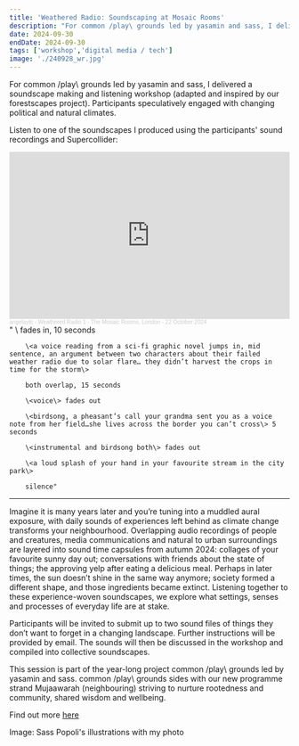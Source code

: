 ```yaml
---
title: 'Weathered Radio: Soundscaping at Mosaic Rooms'
description: "For common /play\ grounds led by yasamin and sass, I delivered a soundscape making and listening workshop (adapted and inspired by our forestscapes project). Participants speculatively engaged with changing political and natural climates."
date: 2024-09-30
endDate: 2024-09-30
tags: ['workshop','digital media / tech']
image: './240928_wr.jpg'
---
```


For common /play\ grounds led by yasamin and sass, I delivered a soundscape making and listening workshop (adapted and inspired by our forestscapes project). Participants speculatively engaged with changing political and natural climates.

Listen to one of the soundscapes I produced using the participants' sound recordings and Supercollider: 

<iframe width="100%" height="300" scrolling="no" frameborder="no" allow="autoplay" src="https://w.soundcloud.com/player/?url=https%3A//api.soundcloud.com/tracks/2123120106&color=%238c8c84&auto_play=false&hide_related=false&show_comments=true&show_user=true&show_reposts=false&show_teaser=true&visual=true"></iframe><div style="font-size: 10px; color: #cccccc;line-break: anywhere;word-break: normal;overflow: hidden;white-space: nowrap;text-overflow: ellipsis; font-family: Interstate,Lucida Grande,Lucida Sans Unicode,Lucida Sans,Garuda,Verdana,Tahoma,sans-serif;font-weight: 100;"><a href="https://soundcloud.com/angelaytc" title="angelaytc" target="_blank" style="color: #cccccc; text-decoration: none;">angelaytc</a> · <a href="https://soundcloud.com/angelaytc/weathered-radio-1-at-the-mosaic-rooms-london-22-october-2024" title="Weathered Radio 1 - The Mosaic Rooms, London - 22 October 2024" target="_blank" style="color: #cccccc; text-decoration: none;">Weathered Radio 1 - The Mosaic Rooms, London - 22 October 2024</a></div>
        "
        \<soft but upbeat instrumental\> fades in, 10 seconds

        \<a voice reading from a sci-fi graphic novel jumps in, mid sentence, an argument between two characters about their failed weather radio due to solar flare… they didn’t harvest the crops in time for the storm\>

        both overlap, 15 seconds

        \<voice\> fades out 

        \<birdsong, a pheasant’s call your grandma sent you as a voice note from her field…she lives across the border you can’t cross\> 5 seconds 

        \<instrumental and birdsong both\> fades out 

        \<a loud splash of your hand in your favourite stream in the city park\>

        silence"

*      *      *

Imagine it is many years later and you’re tuning into a muddled aural exposure, with daily sounds of experiences left behind as climate change transforms your neighbourhood. Overlapping audio recordings of people and creatures, media communications and natural to urban surroundings are layered into sound time capsules from autumn 2024: collages of your favourite sunny day out; conversations with friends about the state of things; the approving yelp after eating a delicious meal. Perhaps in later times, the sun doesn’t shine in the same way anymore; society formed a different shape, and those ingredients became extinct. Listening together to these experience-woven soundscapes, we explore what settings, senses and processes of everyday life are at stake.

 

Participants will be invited to submit up to two sound files of things they don’t want to forget in a changing landscape. Further instructions will be provided by email. The sounds will then be discussed in the workshop and compiled into collective soundscapes.

This session is part of the year-long project common /play\ grounds led by yasamin and sass. common /play\ grounds sides with our new programme strand Mujaawarah (neighbouring) striving to nurture rootedness and community, shared wisdom and wellbeing.


Find out more [here](https://mosaicrooms.org/event/weathered-radios/)

Image: Sass Popoli's illustrations with my photo    
